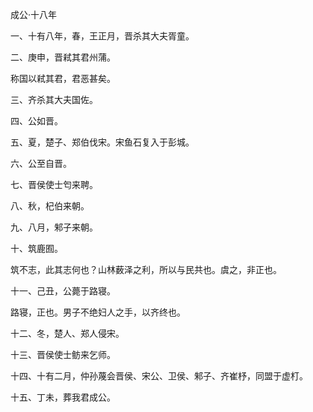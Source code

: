 

成公·十八年

一、十有八年，春，王正月，晋杀其大夫胥童。

二、庚申，晋弒其君州蒲。

称国以弒其君，君恶甚矣。

三、齐杀其大夫国佐。

四、公如晋。

五、夏，楚子、郑伯伐宋。宋鱼石复入于彭城。

六、公至自晋。

七、晋侯使士匄来聘。

八、秋，杞伯来朝。

九、八月，邾子来朝。

十、筑鹿囿。

筑不志，此其志何也？山林薮泽之利，所以与民共也。虞之，非正也。

十一、己丑，公薨于路寝。

路寝，正也。男子不绝妇人之手，以齐终也。

十二、冬，楚人、郑人侵宋。

十三、晋侯使士鲂来乞师。

十四、十有二月，仲孙蔑会晋侯、宋公、卫侯、邾子、齐崔杼，同盟于虚朾。

十五、丁未，葬我君成公。

